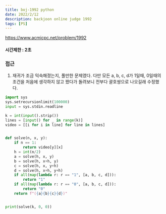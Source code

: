 ```yaml
---
title: boj-1992 python
date: 2022/2/12
description: backjoon online judge 1992
tags: [PS]
---
```


https://www.acmicpc.net/problem/1992

#### 시간제한 : 2초

### 접근
1. 재귀가 조금 익숙해졌는지, 풀만한 문제였다. 다만 모든 a, b, c, d가 1일때, 0일때의 조건을 처음에 생각하지 않고 짰다가
돌려보니 전부다 괄호쌍으로 나오길래 수정했다.
```python
import sys
sys.setrecursionlimit(100000)
input = sys.stdin.readline

k = int(input().strip())
lines = [input() for _ in range(k)]
video = [[i for i in line] for line in lines]


def solve(n, x, y):
    if n == 1:
        return video[y][x]
    h = int(n/2)
    a = solve(h, x, y)
    b = solve(h, x+h, y)
    c = solve(h, x, y+h)
    d = solve(h, x+h, y+h)
    if all(map(lambda r: r == "1", [a, b, c, d])):
        return "1"
    if all(map(lambda r: r == "0", [a, b, c, d])):
        return "0"
    return f"({a}{b}{c}{d})"


print(solve(k, 0, 0))
```
